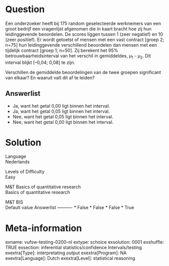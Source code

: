 Question
========
Een onderzoeker heeft bij 175 random geselecteerde werknemers van een
groot bedrijf een vragenlijst afgenomen die in kaart bracht hoe zij hun
leidinggevende beoordelen. De scores liggen tussen 1 (zeer negatief) en
10 (zeer positief). Er wordt getoetst of mensen met een vast contract
\[groep 2; n=75\] hun leidinggevende verschillend beoordelen dan mensen
met een tijdelijk contract \[groep 1; n=50\]. Zij berekent het 95%
betrouwbaarheidsinterval van het verschil in gemiddeldes,
µ<sub>1</sub> - µ<sub>2</sub>. Dit interval blijkt \[–0,04; 0,08\] te
zijn.  
  
Verschillen de gemiddelde beoordelingen van de twee groepen significant
van elkaar? En waaruit valt dit af te leiden?

Answerlist
----------
* Ja, want het getal 0,00 ligt binnen het interval.
* Ja, want het getal 0,05 ligt binnen het interval.
* Nee, want het getal 0,05 ligt binnen het interval.
* Nee, want het getal 0,00 ligt binnen het interval.

Solution
========











Language  
Nederlands

Levels of Difficulty  
Easy

M&T Basics of quantitative research  
Basics of quantitative research

M&T BIS  
Default value
Answerlist
----------
* False
* False
* False
* True

Meta-information
================
exname: vufsw-testing-0200-nl
extype: schoice
exsolution: 0001
exshuffle: TRUE
exsection: inferential statistics/confidence Intervals/testing
exextra[Type]: interpretating output
exextra[Program]: NA
exextra[Language]: Dutch
exextra[Level]: statistical reasoning

